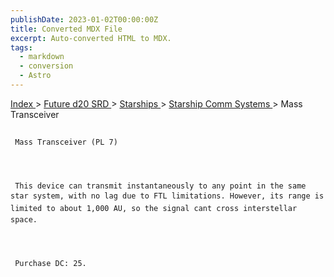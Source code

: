 ```yaml
---
publishDate: 2023-01-02T00:00:00Z
title: Converted MDX File
excerpt: Auto-converted HTML to MDX.
tags:
  - markdown
  - conversion
  - Astro
---
```







[
      Index
     ](-index)
     >
     [
      Future d20 SRD
     ](future-d20-srd-index)
     >
     [
      Starships
     ](future-d20-srd-starships-index)
     >
     [
      Starship Comm Systems
     ](future-d20-srd-starships-starship-comm-systems-index)
     > Mass Transceiver
    





## 
     Mass Transceiver (PL 7)
    



     This device can transmit instantaneously to any point in the same star system, with no lag due to FTL limitations. However, its range is limited to about 1,000 AU, so the signal cant cross interstellar space.
    



     Purchase DC: 25.
    




